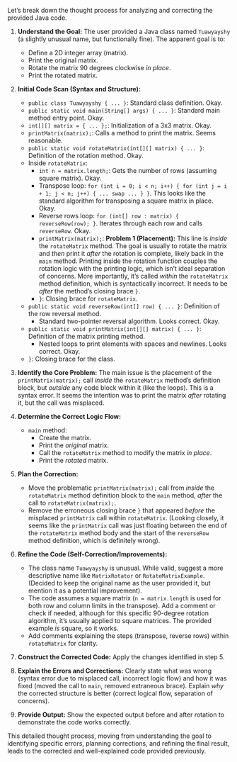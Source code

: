 Let's break down the thought process for analyzing and correcting the provided Java code.

1.  **Understand the Goal:** The user provided a Java class named `Tuawyayshy` (a slightly unusual name, but functionally fine). The apparent goal is to:
    *   Define a 2D integer array (matrix).
    *   Print the original matrix.
    *   Rotate the matrix 90 degrees clockwise *in place*.
    *   Print the rotated matrix.

2.  **Initial Code Scan (Syntax and Structure):**
    *   `public class Tuawyayshy { ... }`: Standard class definition. Okay.
    *   `public static void main(String[] args) { ... }`: Standard main method entry point. Okay.
    *   `int[][] matrix = { ... };`: Initialization of a 3x3 matrix. Okay.
    *   `printMatrix(matrix);`: Calls a method to print the matrix. Seems reasonable.
    *   `public static void rotateMatrix(int[][] matrix) { ... }`: Definition of the rotation method. Okay.
    *   Inside `rotateMatrix`:
        *   `int n = matrix.length;`: Gets the number of rows (assuming square matrix). Okay.
        *   Transpose loop: `for (int i = 0; i < n; i++) { for (int j = i + 1; j < n; j++) { ... swap ... } }`. This looks like the standard algorithm for transposing a square matrix in place. Okay.
        *   Reverse rows loop: `for (int[] row : matrix) { reverseRow(row); }`. Iterates through each row and calls `reverseRow`. Okay.
        *   `printMatrix(matrix);`: **Problem 1 (Placement):** This line is *inside* the `rotateMatrix` method. The goal is usually to rotate the matrix and *then* print it *after* the rotation is complete, likely back in the `main` method. Printing inside the rotation function couples the rotation logic with the printing logic, which isn't ideal separation of concerns. More importantly, it's called *within* the `rotateMatrix` method definition, which is syntactically incorrect. It needs to be *after* the method's closing brace `}`.
        *   `}`: Closing brace for `rotateMatrix`.
    *   `public static void reverseRow(int[] row) { ... }`: Definition of the row reversal method.
        *   Standard two-pointer reversal algorithm. Looks correct. Okay.
    *   `public static void printMatrix(int[][] matrix) { ... }`: Definition of the matrix printing method.
        *   Nested loops to print elements with spaces and newlines. Looks correct. Okay.
    *   `}`: Closing brace for the class.

3.  **Identify the Core Problem:** The main issue is the placement of the `printMatrix(matrix);` call *inside* the `rotateMatrix` method's definition block, but *outside* any code block within it (like the loops). This is a syntax error. It seems the intention was to print the matrix *after* rotating it, but the call was misplaced.

4.  **Determine the Correct Logic Flow:**
    *   `main` method:
        *   Create the matrix.
        *   Print the *original* matrix.
        *   Call the `rotateMatrix` method to modify the matrix *in place*.
        *   Print the *rotated* matrix.

5.  **Plan the Correction:**
    *   Move the problematic `printMatrix(matrix);` call from *inside* the `rotateMatrix` method definition block to the `main` method, *after* the call to `rotateMatrix(matrix);`.
    *   Remove the erroneous closing brace `}` that appeared *before* the misplaced `printMatrix` call within `rotateMatrix`. (Looking closely, it seems like the `printMatrix` call was just floating between the end of the `rotateMatrix` method body and the start of the `reverseRow` method definition, which is definitely wrong).

6.  **Refine the Code (Self-Correction/Improvements):**
    *   The class name `Tuawyayshy` is unusual. While valid, suggest a more descriptive name like `MatrixRotator` or `RotateMatrixExample`. (Decided to keep the original name as the user provided it, but mention it as a potential improvement).
    *   The code assumes a square matrix (`n = matrix.length` is used for both row and column limits in the transpose). Add a comment or check if needed, although for this specific 90-degree rotation algorithm, it's usually applied to square matrices. The provided example *is* square, so it works.
    *   Add comments explaining the steps (transpose, reverse rows) within `rotateMatrix` for clarity.

7.  **Construct the Corrected Code:** Apply the changes identified in step 5.

8.  **Explain the Errors and Corrections:** Clearly state what was wrong (syntax error due to misplaced call, incorrect logic flow) and how it was fixed (moved the call to `main`, removed extraneous brace). Explain *why* the corrected structure is better (correct logical flow, separation of concerns).

9.  **Provide Output:** Show the expected output before and after rotation to demonstrate the code works correctly.

This detailed thought process, moving from understanding the goal to identifying specific errors, planning corrections, and refining the final result, leads to the corrected and well-explained code provided previously.